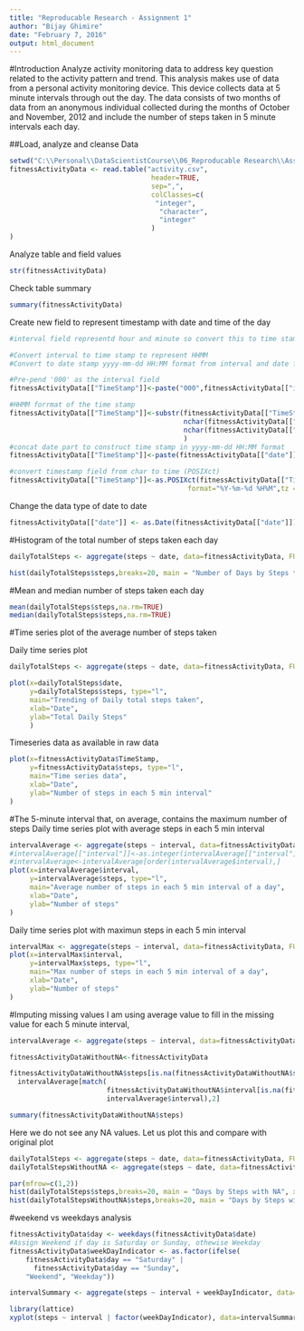 ```yaml
---
title: "Reproducable Research - Assignment 1"
author: "Bijay Ghimire"
date: "February 7, 2016"
output: html_document
---
```


#Introduction
Analyze activity monitoring data to address key question related to the activity pattern and trend. This analysis makes use of data from a personal activity monitoring device. This device collects data at 5 minute intervals through out the day. The data consists of two months of data from an anonymous individual collected during the months of October and November, 2012 and include the number of steps taken in 5 minute intervals each day.

##Load, analyze and cleanse Data
```r
setwd("C:\\Personal\\DataScientistCourse\\06_Reproducable Research\\Assignment1")
fitnessActivityData <- read.table("activity.csv", 
                                   header=TRUE, 
                                   sep=",", 
                                   colClasses=c(
                                    "integer", 
                                     "character",
                                     "integer"
                                   )
)

```

Analyze table and field values
```r
str(fitnessActivityData)
````

Check table summary
```r
summary(fitnessActivityData)
````

Create new field to represent timestamp with date and time of the day
```r
#interval field representd hour and minute so convert this to time stamp so that we can apply timeseries

#Convert interval to time stamp to represent HHMM
#Convert to date stamp yyyy-mm-dd HH:MM format from interval and date field

#Pre-pend '000' as the interval field 
fitnessActivityData[["TimeStamp"]]<-paste("000",fitnessActivityData[["interval"]],sep="")

#HHMM forrmat of the time stamp
fitnessActivityData[["TimeStamp"]]<-substr(fitnessActivityData[["TimeStamp"]],
                                           nchar(fitnessActivityData[["TimeStamp"]])-3,
                                           nchar(fitnessActivityData[["TimeStamp"]])
                                           )
#concat date part to construct time stamp in yyyy-mm-dd HH:MM format
fitnessActivityData[["TimeStamp"]]<-paste(fitnessActivityData[["date"]],fitnessActivityData[["TimeStamp"]])

#convert timestamp field from char to time (POSIXct)
fitnessActivityData[["TimeStamp"]]<-as.POSIXct(fitnessActivityData[["TimeStamp"]],
                                            format="%Y-%m-%d %H%M",tz = "GMT")

```



Change the data type of date to date
```r
fitnessActivityData[["date"]] <- as.Date(fitnessActivityData[["date"]])
```

#Histogram of the total number of steps taken each day

```r
dailyTotalSteps <- aggregate(steps ~ date, data=fitnessActivityData, FUN=sum, na.rm = TRUE)

hist(dailyTotalSteps$steps,breaks=20, main = "Number of Days by Steps taken", xlab = "Steps taken", ylab = "Days", col = "red")
```



#Mean and median number of steps taken each day
```r
mean(dailyTotalSteps$steps,na.rm=TRUE)
median(dailyTotalSteps$steps,na.rm=TRUE)
```

#Time series plot of the average number of steps taken

Daily time series plot

```r
dailyTotalSteps <- aggregate(steps ~ date, data=fitnessActivityData, FUN=sum, na.rm = TRUE)

plot(x=dailyTotalSteps$date, 
     y=dailyTotalSteps$steps, type="l", 
     main="Trending of Daily total steps taken",
     xlab="Date", 
     ylab="Total Daily Steps"
     )

```


Timeseries data as available in raw data
```r
plot(x=fitnessActivityData$TimeStamp, 
     y=fitnessActivityData$steps, type="l", 
     main="Time series data",
     xlab="Date", 
     ylab="Number of steps in each 5 min interval"
)
```




#The 5-minute interval that, on average, contains the maximum number of steps
Daily time series plot with average steps in each 5 min interval
```r
intervalAverage <- aggregate(steps ~ interval, data=fitnessActivityData, FUN=mean, na.rm = TRUE)
#intervalAverage[["interval"]]<-as.integer(intervalAverage[["interval"]])
#intervalAverage<-intervalAverage[order(intervalAverage$interval),]
plot(x=intervalAverage$interval, 
     y=intervalAverage$steps, type="l", 
     main="Average number of steps in each 5 min interval of a day",
     xlab="Date", 
     ylab="Number of steps"
)
```
Daily time series plot with maximun steps in each 5 min interval

```r
intervalMax <- aggregate(steps ~ interval, data=fitnessActivityData, FUN=max, na.rm = TRUE)
plot(x=intervalMax$interval, 
     y=intervalMax$steps, type="l", 
     main="Max number of steps in each 5 min interval of a day",
     xlab="Date", 
     ylab="Number of steps"
)
```

#Imputing missing values
I am using average value to fill in the missing value for each 5 minute interval,
```r
intervalAverage <- aggregate(steps ~ interval, data=fitnessActivityData, FUN=mean, na.rm = TRUE)

fitnessActivityDataWithoutNA<-fitnessActivityData

fitnessActivityDataWithoutNA$steps[is.na(fitnessActivityDataWithoutNA$steps)]<-
  intervalAverage[match(
                        fitnessActivityDataWithoutNA$interval[is.na(fitnessActivityDataWithoutNA$steps)], 
                        intervalAverage$interval),2]

summary(fitnessActivityDataWithoutNA$steps)

```
Here we do not see any NA values. Let us plot this and compare with original plot

```r
dailyTotalSteps <- aggregate(steps ~ date, data=fitnessActivityData, FUN=sum, na.rm = TRUE)
dailyTotalStepsWithoutNA <- aggregate(steps ~ date, data=fitnessActivityDataWithoutNA, FUN=sum, na.rm = TRUE)

par(mfrow=c(1,2))
hist(dailyTotalSteps$steps,breaks=20, main = "Days by Steps with NA", xlab = "Steps taken", ylab = "Days", col = "red")
hist(dailyTotalStepsWithoutNA$steps,breaks=20, main = "Days by Steps without NA", xlab = "Steps taken", ylab = "Days", col = "red")
```


#weekend vs weekdays analysis
```r
fitnessActivityData$day <- weekdays(fitnessActivityData$date)
#Assign Weekend if day is Saturday or Sunday, othewise Weekday
fitnessActivityData$weekDayIndicator <- as.factor(ifelse(
    fitnessActivityData$day == "Saturday" | 
      fitnessActivityData$day == "Sunday", 
    "Weekend", "Weekday"))

intervalSummary <- aggregate(steps ~ interval + weekDayIndicator, data=fitnessActivityData, FUN=mean,na.rm=TRUE)

library(lattice)
xyplot(steps ~ interval | factor(weekDayIndicator), data=intervalSummary, aspect=1/4, type="l")

```

